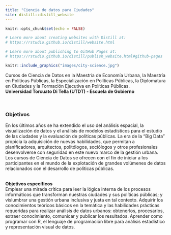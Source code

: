 ```yaml
---
title: "Ciencia de datos para Ciudades"
site: distill::distill_website
---
```


```r
knitr::opts_chunk$set(echo = FALSE)

# Learn more about creating websites with Distill at:
# https://rstudio.github.io/distill/website.html

# Learn more about publishing to GitHub Pages at:
# https://rstudio.github.io/distill/publish_website.html#github-pages

```



```r
knitr::include_graphics("images/city-science.jpg")

```


Cursos de Ciencia de Datos en la Maestría de Economía Urbana, la Maestría en Políticas Públicas, la Especialización en Políticas Públicas, la Diplomatura en Ciudades y la Formación Ejecutiva en Políticas Públicas.  
**Universidad Torcuato Di Tella (UTDT) - Escuela de Gobierno**

<br>

### Objetivos
En los últimos años se ha extendido el uso del análisis espacial, la visualización de datos y el análisis de modelos estadísticos para el estudio de las ciudades y la evaluación de políticas públicas. La era de la "Big Data" propicia la adquisición de nuevas habilidades, que permitan a planificadores, arquitectos, politólogos, sociólogos y otros profesionales desenvolverse con seguridad en este nuevo marco de la gestión urbana. Los cursos de Ciencia de Datos se ofrecen con el fin de iniciar a los participantes en el mundo de la explotación de grandes volúmenes de datos relacionados con el desarrollo de políticas públicas.  
<br>

**Objetivos específicos**  
Emplear una mirada crítica para leer la lógica interna de los procesos informáticos que transforman nuestras ciudades y sus políticas públicas; y vislumbrar una gestión urbana inclusiva y justa en tal contexto. Adquirir los conocimientos teóricos básicos en la temática y las habilidades prácticas requeridas para realizar análisis de datos urbanos: obtenerlos, procesarlos, extraer conocimiento, comunicar y publicar los resultados. Aprender como programar con R, el lenguaje de programación libre para análisis estadístico y representación visual de datos.


